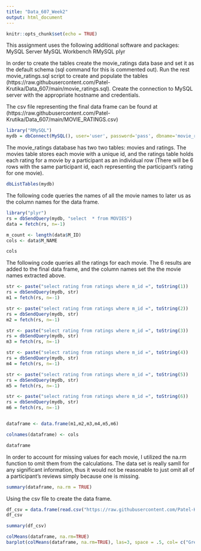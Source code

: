 ---
title: "Data_607_Week2"
output: html_document
---

```{r setup, include=FALSE}
knitr::opts_chunk$set(echo = TRUE)
```

This assignment uses the following additional software and packages:
MySQL Server
MySQL Workbench
RMySQL
plyr

In order to create the tables create the movie_ratings data base and set it as the default schema (sql command for this is commented out). Run the rest movie_ratings.sql script to create and populate the tables (https://raw.githubusercontent.com/Patel-Krutika/Data_607/main/movie_ratings.sql).
Create the connection to MySQL server with the appropriate hostname and credentials.

The csv file representing the final data frame can be found at (https://raw.githubusercontent.com/Patel-Krutika/Data_607/main/MOVIE_RATINGS.csv)

```{r Datbase Connection}
library("RMySQL")
mydb = dbConnect(MySQL(), user='user', password='pass', dbname='movie_ratings', host='localhost')
```

The movie_ratings database has two two tables: movies and ratings. The movies table stores each movie with a unique id, and the ratings table holds each rating for a movie by a participant as an individual row (There will be 6 rows with the same participant id, each representing the participant's rating for one movie).

```{r DB Tables}
dbListTables(mydb)
```

The following code queries the names of all the movie names to later us as the column names for the data frame.

```{r Movies}
library("plyr")
rs = dbSendQuery(mydb, "select  * from MOVIES")
data = fetch(rs, n=-1)

m_count <- length(data$M_ID)
cols <- data$M_NAME

cols
```

The following code queries all the ratings for each movie. The 6 results are added to the final data frame, and the column names set the the movie names extracted above.

```{r Ratings}
str <- paste("select rating from ratings where m_id =", toString(1))
rs = dbSendQuery(mydb, str)
m1 = fetch(rs, n=-1)

str <- paste("select rating from ratings where m_id =", toString(2))
rs = dbSendQuery(mydb, str)
m2 = fetch(rs, n=-1)

str <- paste("select rating from ratings where m_id =", toString(3))
rs = dbSendQuery(mydb, str)
m3 = fetch(rs, n=-1)

str <- paste("select rating from ratings where m_id =", toString(4))
rs = dbSendQuery(mydb, str)
m4 = fetch(rs, n=-1)

str <- paste("select rating from ratings where m_id =", toString(5))
rs = dbSendQuery(mydb, str)
m5 = fetch(rs, n=-1)

str <- paste("select rating from ratings where m_id =", toString(6))
rs = dbSendQuery(mydb, str)
m6 = fetch(rs, n=-1)


dataframe <- data.frame(m1,m2,m3,m4,m5,m6)

colnames(dataframe) <- cols

dataframe
```
In order to account for missing values for each movie, I utilized the na.rm function to omit them from the calculations. The data set is really samll for any significant information, thus it would not be reasonable to just omit all of a participant's reviews simply because one is missing.

```{r Summary}


summary(dataframe, na.rm = TRUE)
```
Using the csv file to create the data frame.

```{r csv}
df_csv = data.frame(read.csv("https://raw.githubusercontent.com/Patel-Krutika/Data_607/main/MOVIE_RATINGS.csv"))
df_csv

summary(df_csv)
```

```{r Data Visulization}
colMeans(dataframe, na.rm=TRUE)
barplot(colMeans(dataframe, na.rm=TRUE), las=3, space = .5, col= c("Grey", "Yellow", "Red", "Lightblue", "Brown", "Green"))
```

